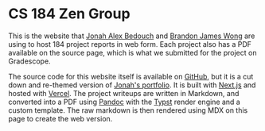 # CS 184 Zen Group

This is the website that [Jonah Alex Bedouch](mailto:bedouch@berkeley.edu)
and [Brandon James Wong](mailto:brandonwong14@berkeley.edu) are using to host
184 project reports in web form. Each project also has a PDF available on the
source page, which is what we submitted for the project on Gradescope.

The source code for this website itself is available on
[GitHub](https://github.com/jonahbedouch/cs184-reports), but it is a
cut down and re-themed version of [Jonah's portfolio](https://bedouch.net).
It is built with [Next.js](https://nextjs.org) and hosted with
[Vercel](https://vercel.com). The project writeups are written in Markdown,
and converted into a PDF using [Pandoc](https://pandoc.org/) with the
[Typst](https://typst.app) render engine and a custom template. The raw markdown
is then rendered using MDX on this page to create the web version.
